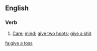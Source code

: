 ==English==

===Verb===
{{en-verb|head=[[give]] [[a]] [[toss]]|gives a toss|giving a toss|gave a toss|given a toss}}

# {{context|British|slang}} [[care|Care]]; [[mind]]; [[give two hoots]]; [[give a shit]].

[[fa:give a toss]]